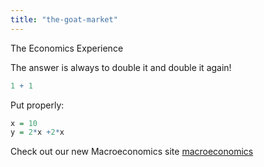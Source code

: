 ```yaml
---
title: "the-goat-market"
---
```


The Economics Experience

The answer is always to double it and double it again!

```r
1 + 1
```

Put properly:

```r
x = 10
y = 2*x +2*x
```

Check out our new Macroeconomics site [macroeconomics](macroeconomics/)
